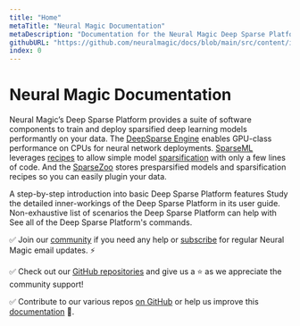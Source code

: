 ```yaml
---
title: "Home"
metaTitle: "Neural Magic Documentation"
metaDescription: "Documentation for the Neural Magic Deep Sparse Platform a suite of software components to train and deploy sparsified deep learning models performantly on your data"
githubURL: "https://github.com/neuralmagic/docs/blob/main/src/content/index.mdx"
index: 0
---
```


# Neural Magic Documentation

Neural Magic’s Deep Sparse Platform provides a suite of software components to train and deploy sparsified deep learning models performantly on your data.
The [DeepSparse Engine](/products/deepsparse) enables GPU-class performance on CPUs for neural network deployments.
[SparseML](/products/sparseml) leverages [recipes](/user-guide/what-are-recipes) to allow simple model [sparsification](/user-guide/what-is-sparsification) with only a few lines of code.
And the [SparseZoo](/products/sparsezoo) stores presparsified models and sparsification recipes so you can easily plugin your data.

<LinkCards>
  <LinkCard href="/doc/get-started" heading="Get Started">
    A step-by-step introduction into basic Deep Sparse Platform features
  </LinkCard>

  <LinkCard href="/doc/user-guide" heading="User Guide">
    Study the detailed inner-workings of the Deep Sparse Platform in its user guide.
  </LinkCard>

  <LinkCard href="/doc/use-cases" heading="Use Cases">
    Non-exhaustive list of scenarios the Deep Sparse Platform can help with
  </LinkCard>

  <LinkCard href="/doc/command-reference" heading="Command Reference">
    See all of the Deep Sparse Platform's commands.
  </LinkCard>
</LinkCards>

✅ Join our [community](https://join.slack.com/t/discuss-neuralmagic/shared_invite/zt-q1a1cnvo-YBoICSIw3L1dmQpjBeDurQ) if you need any help
or [subscribe](https://neuralmagic.com/deep-sparse-community/#subscribe) for regular Neural Magic email updates. ⚡

✅ Check out our [GitHub repositories](https://github.com/neuralmagic) and give us a ⭐ as we appreciate the community support!

✅ Contribute to our various repos [on GitHub](https://github.com/neuralmagic) or help us improve this [documentation](https://github.com/neuralmagic/docs) 🙏.
